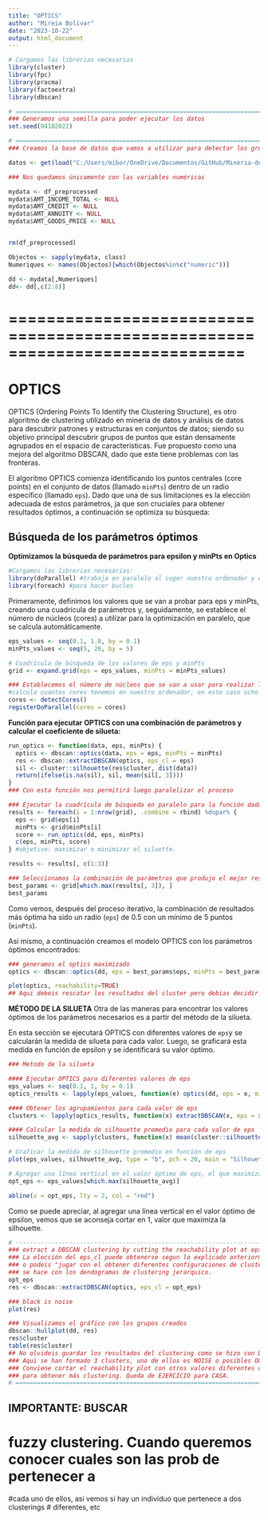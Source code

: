 ```yaml
---
title: "OPTICS"
author: "Mireia Bolívar"
date: "2023-10-22"
output: html_document
---
```



```r
# Cargamos las librerias necesarias
library(cluster)
library(fpc)
library(pracma)
library(factoextra)
library(dbscan)

# =============================================================================
### Generamos una semilla para poder ejecutar los datos
set.seed(04102022)

# ==============================================================================
### Creamos la base de datos que vamos a utilizar para detectar los grupos

datos <- get(load("C:/Users/mibor/OneDrive/Documentos/GitHub/Mineria-de-dades/D3/Dades preprocessades.RData"))

### Nos quedamos únicamente con las variables numéricas

mydata <- df_preprocessed
mydata$AMT_INCOME_TOTAL <- NULL
mydata$AMT_CREDIT <- NULL
mydata$AMT_ANNUITY <- NULL
mydata$AMT_GOODS_PRICE <- NULL


rm(df_preprocessed)

Objectos <- sapply(mydata, class)
Numeriques <- names(Objectos)[which(Objectos%in%c("numeric"))]

dd <- mydata[,Numeriques]
dd<- dd[,c(2:8)]


```



# =============================================================================
# OPTICS

OPTICS (Ordering Points To Identify the Clustering Structure), es otro algoritmo de clustering utilizado en mineria de datos y análisis de datos para descubrir patrones y estructuras en conjuntos de datos; siendo su objetivo principal descubrir grupos de puntos que están densamente agrupados en el espacio de características. Fue propuesto como una mejora del algoritmo DBSCAN, dado que este tiene problemas con las fronteras. 

El algoritmo OPTICS comienza identificando los puntos centrales (core points) en el conjunto de datos (llamado `minPts`) dentro de un radio específico (llamado `eps`). Dado que una de sus limitaciones es la elección adecuada de estos parámetros, ja que son cruciales para obtener resultados óptimos, a continuación se optimiza su búsqueda:

## Búsqueda de los parámetros óptimos

**Optimizamos la búsqueda de parámetros para epsilon y minPts en Optics**

```r
#Cargamos las librerias necesarias:
library(doParallel) #trabaja en paralelo al coger nuestro ordenador y dividirlo en dos (bigdata)
library(foreach) #para hacer bucles
```

Primeramente, definimos los valores que se van a probar para eps y minPts, creando una cuadrícula de parámetros y, seguidamente, se establece el número de núcleos (cores) a utilizar para la optimización en paralelo, que se calcula automáticamente.
```r
eps_values <- seq(0.1, 1.0, by = 0.1)
minPts_values <- seq(5, 20, by = 5)

# Cuadrícula de búsqueda de los valores de eps y minPts
grid <- expand.grid(eps = eps_values, minPts = minPts_values)

### Establecemos el número de núcleos que se van a usar para realizar la optimización en paralelo
#calcula cuantos cores tenemos en nuestro ordenador, en este caso ocho
cores <- detectCores()
registerDoParallel(cores = cores)
```

**Función para ejecutar OPTICS con una combinación de parámetros y calcular el coeficiente de silueta:**

```r
run_optics <- function(data, eps, minPts) {
  optics <- dbscan::optics(data, eps = eps, minPts = minPts)
  res <- dbscan::extractDBSCAN(optics, eps_cl = eps)
  sil <- cluster::silhouette(res$cluster, dist(data))
  return(ifelse(is.na(sil), sil, mean(sil[, 3])))
}
### Con esta función nos permitirá luego paralelizar el proceso

### Ejecutar la cuadrícula de búsqueda en paralelo para la función dada
results <- foreach(i = 1:nrow(grid), .combine = rbind) %dopar% {
  eps <- grid$eps[i]
  minPts <- grid$minPts[i]
  score <- run_optics(dd, eps, minPts)
  c(eps, minPts, score)
} #objetivo: maximizar o minimizar el siluette.

results <- results[, c(1:3)]

### Seleccionamos la combinación de parámetros que produjo el mejor resultado
best_params <- grid[which.max(results[, 3]), ]
best_params
```
Como vemos, después del proceso iterativo, la combinación de resultados más óptima ha sido un radio (`eps`) de 0.5 con un mínimo de 5 puntos (`minPts`). 

Así mismo, a continuación creamos el modelo OPTICS con los parámetros óptimos encontrados:

```r
### generamos el optics maximizado
optics <- dbscan::optics(dd, eps = best_params$eps, minPts = best_params$minPts)

plot(optics, reachability=TRUE)
## Aqui debeis rescatar los resultados del cluster pero debias decidir donde cortar el reachability plot
```
<!-- no se ve na -->

**MÉTODO DE LA SILUETA**
Otra de las maneras para encontrar los valores óptimos de los parámetros necesarios es a partir del método de la silueta.

En esta sección se ejecutará OPTICS con diferentes valores de `eps`y se calcularán la medida de silueta para cada valor. Luego, se graficará esta medida en función de epsilon y se identificará su valor óptimo. 

```r
### Metodo de la silueta

#### Ejecutar OPTICS para diferentes valores de eps
eps_values <- seq(0.1, 1, by = 0.1)
optics_results <- lapply(eps_values, function(e) optics(dd, eps = e, minPts = 5))

#### Obtener los agrupamientos para cada valor de eps
clusters <- lapply(optics_results, function(x) extractDBSCAN(x, eps = x$eps))

#### Calcular la medida de silhouette promedio para cada valor de eps
silhouette_avg <- sapply(clusters, function(x) mean(cluster::silhouette(x$cluster, dist(dd))))

# Graficar la medida de silhouette promedio en función de eps
plot(eps_values, silhouette_avg, type = "b", pch = 20, main = "Silhouette Plot")

# Agregar una línea vertical en el valor óptimo de eps, el que maximiza la silhoutte:
opt_eps <- eps_values[which.max(silhouette_avg)]

abline(v = opt_eps, lty = 2, col = "red")
```

Como se puede apreciar, al agregar una línea vertical en el valor óptimo de epsilon, vemos que se aconseja cortar en 1, valor que maximiza la silhouette.


```r
# -----------------------------------------------------------------------------------
### extract a DBSCAN clustering by cutting the reachability plot at eps_cl
### La elección del eps_cl puede obtenerse segun lo explicado anteriormente
### o podeis "jugar con el obtener diferentes configuraciones de cluster como
### se hace con los dendogramas de clustering jerarquico.
opt_eps
res <- dbscan::extractDBSCAN(optics, eps_cl = opt_eps)

### black is noise
plot(res)  

### Visualizamos el gráfico con los grupos creados
dbscan::hullplot(dd, res)
res$cluster
table(res$cluster)
## No olvideis guardar los resultados del clustering como se hizo con DBSCAN
### Aqui se han formado 3 clusters, uno de ellos es NOISE o posibles OUTLIERS.
### Conviene cortar el reachability plot con otros valores diferentes de 0.10
### para obtener más clustering. Queda de EJERCICIO para CASA.
# ==============================================================================

```


## IMPORTANTE: BUSCAR
# fuzzy clustering. Cuando queremos conocer cuales son las prob de pertenecer a 
#cada uno de ellos, asi vemos si hay un individuo que pertenece a dos clusterings 
# diferentes, etc